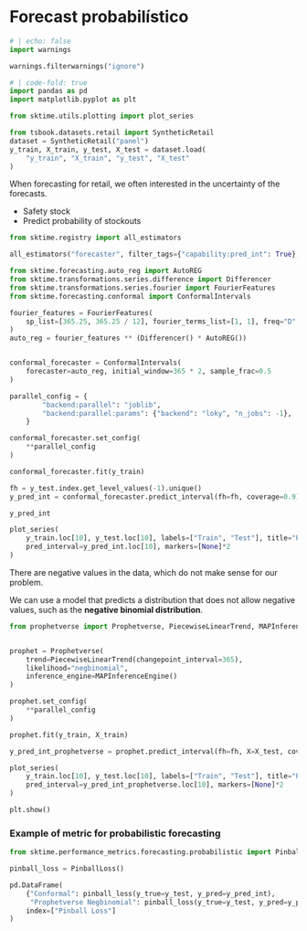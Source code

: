 # Forecast probabilístico


```python
# | echo: false
import warnings

warnings.filterwarnings("ignore")
```

```python
# | code-fold: true
import pandas as pd
import matplotlib.pyplot as plt

from sktime.utils.plotting import plot_series

```

```python
from tsbook.datasets.retail import SyntheticRetail
dataset = SyntheticRetail("panel")
y_train, X_train, y_test, X_test = dataset.load(
    "y_train", "X_train", "y_test", "X_test"
)
```



When forecasting for retail, we often interested in the uncertainty of the forecasts.

* Safety stock
* Predict probability of stockouts

```python
from sktime.registry import all_estimators

all_estimators("forecaster", filter_tags={"capability:pred_int": True}, as_dataframe=True)
```

```python
from sktime.forecasting.auto_reg import AutoREG
from sktime.transformations.series.difference import Differencer
from sktime.transformations.series.fourier import FourierFeatures
from sktime.forecasting.conformal import ConformalIntervals

fourier_features = FourierFeatures(
    sp_list=[365.25, 365.25 / 12], fourier_terms_list=[1, 1], freq="D"
)
auto_reg = fourier_features ** (Differencer() * AutoREG())


conformal_forecaster = ConformalIntervals(
    forecaster=auto_reg, initial_window=365 * 2, sample_frac=0.5
)
```

```python
parallel_config = {
        "backend:parallel": "joblib",
        "backend:parallel:params": {"backend": "loky", "n_jobs": -1},
    }

conformal_forecaster.set_config(
    **parallel_config
)

conformal_forecaster.fit(y_train)
```

```python

fh = y_test.index.get_level_values(-1).unique()
y_pred_int = conformal_forecaster.predict_interval(fh=fh, coverage=0.9)
```

```python
y_pred_int
```

```python
plot_series(
    y_train.loc[10], y_test.loc[10], labels=["Train", "Test"], title="Panel data",
    pred_interval=y_pred_int.loc[10], markers=[None]*2
)
```

There are negative values in the data, which do not make sense for our problem.

We can use a model that predicts a distribution that does not allow negative values, such as the **negative binomial distribution**.

```python
from prophetverse import Prophetverse, PiecewiseLinearTrend, MAPInferenceEngine


prophet = Prophetverse(
    trend=PiecewiseLinearTrend(changepoint_interval=365),
    likelihood="negbinomial",
    inference_engine=MAPInferenceEngine()
)

prophet.set_config(
    **parallel_config
)

prophet.fit(y_train, X_train)
```

```python
y_pred_int_prophetverse = prophet.predict_interval(fh=fh, X=X_test, coverage=0.9)
```

```python
plot_series(
    y_train.loc[10], y_test.loc[10], labels=["Train", "Test"], title="Panel data",
    pred_interval=y_pred_int_prophetverse.loc[10], markers=[None]*2
)

plt.show()
```

### Example of metric for probabilistic forecasting

```python
from sktime.performance_metrics.forecasting.probabilistic import PinballLoss

pinball_loss = PinballLoss()

pd.DataFrame(
    {"Conformal": pinball_loss(y_true=y_test, y_pred=y_pred_int),
     "Prophetverse Negbinomial": pinball_loss(y_true=y_test, y_pred=y_pred_int_prophetverse)},
    index=["Pinball Loss"]
)
```

